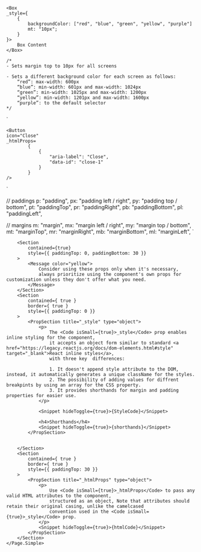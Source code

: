 
<Meta title="SUI/Common Props" />

	<Box 
    _style={
        {
            backgroundColor: ["red", "blue", "green", "yellow", "purple"]
            mt: "10px";
        }
    }>
        Box Content
    </Box>

    /* 
    - Sets margin top to 10px for all screens

    - Sets a different background color for each screen as follows: 
        “red”: max-width: 600px
        “blue”: min-width: 601px and max-width: 1024px
        “green”: min-width: 1025px and max-width: 1200px
        “yellow”: min-width: 1201px and max-width: 1600px
        “purple”: to the default selector
    */
`

    <Button 
    icon="Close"
    _htmlProps=
            {
                {
                    "aria-label": "Close", 
                    "data-id": "close-1"
                }
            }
    /> 
`

// paddings
p: "padding",
px: "padding left / right",
py: "padding top / bottom",
pt: "paddingTop",
pr: "paddingRight",
pb: "paddingBottom",
pl: "paddingLeft",

// margins
m: "margin",
mx: "margin left / right",
my: "margin top / bottom",
mt: "marginTop",
mr: "marginRight",
mb: "marginBottom",
ml: "marginLeft",
`

<Unstyled>
	<Page.Simple
		title="Common Props"
		subtitle="The subsequent document outlines the shared common properties across all components within SUI library."
	>

        <Section
			contained={true}
			style={{ paddingTop: 0, paddingBottom: 30 }}
		>
			<Message color="yellow">
				Consider using these props only when it's necessary, 
                always prioritize using the component's own props for customization unless they don't offer what you need.  
			</Message>
		</Section>
		<Section
			contained={ true }
			border={ true }
			style={{ paddingTop: 0 }}
        >
            <PropSection title="_style" type="object">
                <p>
                    The <Code isSmall={true}>_style</Code> prop enables inline styling for the component, 
                    it accepts an object form similar to standard <a href="https://legacy.reactjs.org/docs/dom-elements.html#style" target="_blank">React inline styles</a>,
                    with three key  differences: 
                    
                    1. It doesn't append style attribute to the DOM, instead, it automatically generates a unique className for the styles. 
                    2. The possibility of adding values for diffrent breakpints by using an array for the CSS property.
                    3. It provides shorthands for margin and padding properties for easier use.   
                </p>
                
                <Snippet hideToggle={true}>{StyleCode}</Snippet>
                
                <h4>Shorthands</h4>
                <Snippet hideToggle={true}>{shorthands}</Snippet>
            </PropSection>

            
        </Section>
		<Section
			contained={ true }
			border={ true }
			style={{ paddingTop: 30 }}
        >
            <PropSection title="_htmlProps" type="object">
                <p>
                    Use <Code isSmall={true}>_htmlProps</Code> to pass any valid HTML attributes to the component, 
                    structured as an object, Note that attributes should retain their original casing, unlike the camelcased 
                    convention used in the <Code isSmall={true}>_style</Code> prop.
                </p>
                <Snippet hideToggle={true}>{htmlCode}</Snippet>
            </PropSection>
        </Section>
	</Page.Simple>
</Unstyled>
